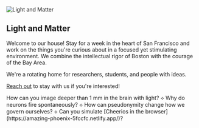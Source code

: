
<div className="flex justify-center">
  <Image src={lxmLogo} alt="Light and Matter" className="w-24" />
</div>

## Light and Matter

Welcome to our house! Stay for a week in the heart of San Francisco and work on the things you're curious about in a focused yet stimulating environment. We combine the intellectual rigor of Boston with the courage of the Bay Area.

We're a rotating home for researchers, students, and people with ideas.

[Rea](mailto:aayushgupta05@gmail.com)[ch ](mailto:marleyxiong0@gmail.com)[out](https://twitter.com/raffi_hotter) to stay with us if you're interested!

<div className="border border-gray-200 px-4 my-8 text-gray-500">
How can you image deeper than 1 mm in the brain with light? ⟡ Why do neurons fire spontaneously? ⟡ How can pseudonymity change how we govern ourselves? ⟡ Can you simulate [Cheerios in the browser](https://amazing-phoenix-5fccfc.netlify.app/)?
</div>
